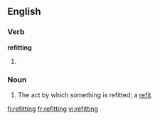 ==English==

===Verb===
'''refitting'''

# {{present participle of|refit}}

===Noun===
{{en-noun}}

# The act by which something is refitted; a [[refit]].

[[fi:refitting]]
[[fr:refitting]]
[[vi:refitting]]